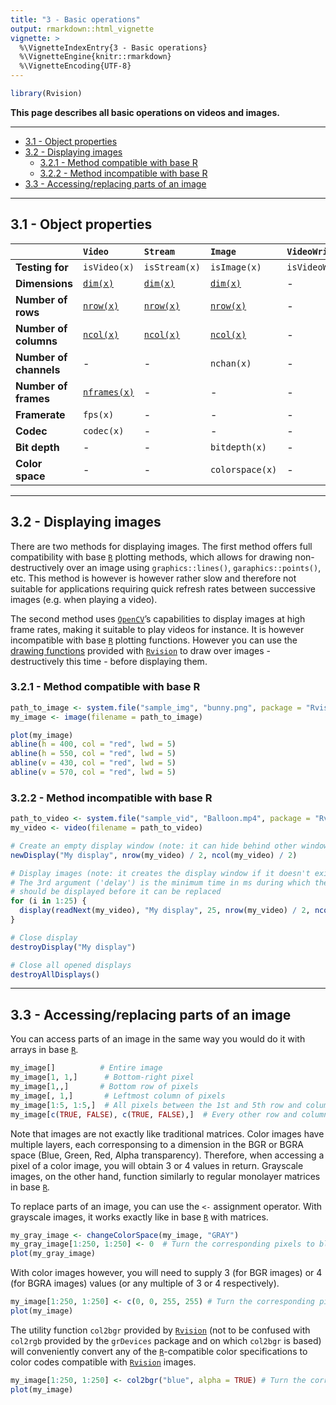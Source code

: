 ```yaml
---
title: "3 - Basic operations"
output: rmarkdown::html_vignette
vignette: >
  %\VignetteIndexEntry{3 - Basic operations}
  %\VignetteEngine{knitr::rmarkdown}
  %\VignetteEncoding{UTF-8}
---
```


```r
library(Rvision)
```

__This page describes all basic operations on videos and images.__

---

+ [3.1 - Object properties ](#object-properties)
+ [3.2 - Displaying images](#displaying-images)
    + [3.2.1 - Method compatible with base R](#method-compatible-with-base-R)
    + [3.2.2 - Method incompatible with base R](#method-incompatible-with-base-R)
+ [3.3 - Accessing/replacing parts of an image](#access-replace)

---

## 3.1 - Object properties

|     | `Video` | `Stream` | `Image` | `VideoWriter` |
|:--- |:------- |:-------- |:------- |:------------- |
| **Testing for** | `isVideo(x)` | `isStream(x)` | `isImage(x)` | `isVideoWriter(x)` |
| **Dimensions** | <code>[dim(x)](../reference/dim.Rcpp_Video.html)</code> | <code>[dim(x)](../reference/dim.Rcpp_Stream.html)</code> | <code>[dim(x)](../reference/dim.Rcpp_Image.html)</code> | - |
| **Number of rows** | <code>[nrow(x)](../reference/video_dimensions.html)</code> | <code>[nrow(x)](../reference/stream_dimensions.html)</code> | <code>[nrow(x)](../reference/nrow.Rcpp_Image.html)</code> | - |
| **Number of columns** | <code>[ncol(x)](../reference/video_dimensions.html)</code> | <code>[ncol(x)](../reference/stream_dimensions.html)</code> | <code>[ncol(x)](../reference/nrow.Rcpp_Image.html)</code> | - |
| **Number of channels** | - | - | `nchan(x)` | - |
| **Number of frames** | <code>[nframes(x)](../reference/video_dimensions.html)</code> | - | - | - |
| **Framerate** | `fps(x)` | - | - | - |
| **Codec** | `codec(x)` | - | - | - |
| **Bit depth** | - | - | `bitdepth(x)` | - |
| **Color space** | - | - | `colorspace(x)` | - |

---

## 3.2 - Displaying images

There are two methods for displaying images. The first method offers full 
compatibility with base [`R`](https://cran.r-project.org) plotting methods, which 
allows for drawing non-destructively over an image using `graphics::lines()`, 
`garaphics::points()`, etc. This method is however is however rather slow and 
therefore not suitable for applications requiring quick refresh rates between 
successive images (e.g. when playing a video). 

The second method uses [`OpenCV`](http://opencv.org/)'s capabilities to display 
images at high frame rates, making it suitable to play videos for instance. It 
is however incompatible with base [`R`](https://cran.r-project.org) plotting 
functions. However you can use the [drawing functions](../drawing.html) provided 
with [`Rvision`](https://github.com/swarm-lab/Rvision) to draw over images 
- destructively this time - before displaying them.

### 3.2.1 - Method compatible with base R

```r
path_to_image <- system.file("sample_img", "bunny.png", package = "Rvision")
my_image <- image(filename = path_to_image)

plot(my_image)
abline(h = 400, col = "red", lwd = 5)
abline(h = 550, col = "red", lwd = 5)
abline(v = 430, col = "red", lwd = 5)
abline(v = 570, col = "red", lwd = 5)
```

### 3.2.2 - Method incompatible with base R

```r
path_to_video <- system.file("sample_vid", "Balloon.mp4", package = "Rvision")
my_video <- video(filename = path_to_video)

# Create an empty display window (note: it can hide behind other windows)
newDisplay("My display", nrow(my_video) / 2, ncol(my_video) / 2) 

# Display images (note: it creates the display window if it doesn't exist yet)
# The 3rd argument ('delay') is the minimum time in ms during which the image 
# should be displayed before it can be replaced
for (i in 1:25) {
  display(readNext(my_video), "My display", 25, nrow(my_video) / 2, ncol(my_video) / 2)
}

# Close display
destroyDisplay("My display")

# Close all opened displays
destroyAllDisplays()
```

---

## 3.3 - Accessing/replacing parts of an image

You can access parts of an image in the same way you would do it with arrays in 
base [`R`](https://cran.r-project.org). 

```r
my_image[]          # Entire image
my_image[1, 1,]      # Bottom-right pixel
my_image[1,,]       # Bottom row of pixels
my_image[, 1,]       # Leftmost column of pixels
my_image[1:5, 1:5,]  # All pixels between the 1st and 5th row and column
my_image[c(TRUE, FALSE), c(TRUE, FALSE),]  # Every other row and column of pixels
```

Note that images are not exactly like traditional matrices. Color images have 
multiple layers, each corresponsing to a dimension in the BGR or BGRA space 
(Blue, Green, Red, Alpha transparency). Therefore, when accessing a pixel of a
color image, you will obtain 3 or 4 values in return. Grayscale images, on the 
other hand, function similarly to regular monolayer matrices in base 
[`R`](https://cran.r-project.org). 

To replace parts of an image, you can use the `<-` assignment operator. With 
grayscale images, it works exactly like in base [`R`](https://cran.r-project.org) 
with matrices. 

```r
my_gray_image <- changeColorSpace(my_image, "GRAY")
my_gray_image[1:250, 1:250] <- 0  # Turn the corresponding pixels to black
plot(my_gray_image)
```

With color images however, you will need to supply 3 (for BGR images) or 4 (for 
BGRA images) values (or any multiple of 3 or 4 respectively). 

```r
my_image[1:250, 1:250] <- c(0, 0, 255, 255) # Turn the corresponding pixels to red
plot(my_image)
```

The utility function `col2bgr` provided by [`Rvision`](https://github.com/swarm-lab/Rvision)
(not to be confused with `col2rgb` provided by the `grDevices` package and on 
which `col2bgr` is based) will conveniently convert any of the 
[`R`](https://cran.r-project.org)-compatible color specifications to color codes
compatible with [`Rvision`](https://github.com/swarm-lab/Rvision) images. 

```r
my_image[1:250, 1:250] <- col2bgr("blue", alpha = TRUE) # Turn the corresponding pixels to blue
plot(my_image)
```
